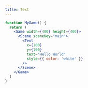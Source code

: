 ```yaml
---
title: Text
---
```


```jsx live=true
function MyGame() {
  return (
    <Game width={400} height={400}>
      <Scene sceneKey="main">
        <Text
          x={100}
          y={100}
          text="Hello World"
          style={{ color: 'white' }}
        />
      </Scene>
    </Game>
  )
}
```
